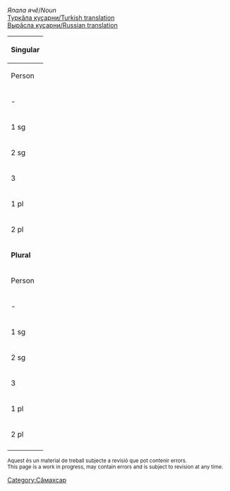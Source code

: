 

''Япала ячӗ''/''Noun''<br/>
[http://ilazki.thinkgeek.co.uk/~spectre/txuvaix/cv-tr/index.php?q=наня Туркӑла куҫарни/Turkish translation]<br/>
[http://samah.chv.su/cgi-bin/s.cgi?a=s&word=наня Вырӑсла куҫарни/Russian translation]

{|class=wikitable
|-
!colspan=9|'''Singular'''
|-
!  Person  !!  Tеп<br/>Absolutive<br>''Мӗн?''  !!  Камӑнлӑх<br/>Genitive<br>''Мӗнӗн?''  !!  Пару<br/>Dative<br>''Мӗне?''  !!  Вырӑн<br/>Locative<br>''Мӗнре?''  !!  Туху<br/>Ablative<br>''Мӗнрен?''  !!  Пӗрлелӗх<br/>Instrumental<br>''Мӗнпе?''  !!  Ҫуклӑх<br/>Privative<br>''Мӗнсӗр?''  !!  Пирке<br/>Final<br>''Мӗншӗн?''
|-
| - || няня || нянь·ӑн || нянь·ӑн·а || няньӑ·ра || няньӑ·ран || няньӑ·па || няньӑ·сӑр || няньӑ·шӑн
|-
| 1 sg || нянь·ӑм || нянь·ӑм·ӑн || нянь·ӑм·а || нянь·ӑм·ра || нянь·ӑм·ран || нянь·ӑм·па || нянь·ӑм·сӑр || нянь·ӑм·шӑн 
|-
| 2 sg || нян·ю || нян·ю·н || нян·ю·н·а || нян·ю·нта || нян·ю·нтан || нян·ю·па || нян·ю·сӑр || нян·ю·шӑн 
|-
| 3 || нян·и || нян·и·н || нян·и·не || нян·и·н·че || нян·и·н·чен || нян·и·пе || нян·и·сӗр || нян·и·шӗн 
|-
| 1 pl || нянь·ӑм·ӑр || нянь·ӑм·ӑр·ӑн || нянь·ӑм·ӑр·а || нянь·ӑм·ӑр·та || нянь·ӑм·ӑр·тан || нянь·ӑм·ӑр·па || нянь·ӑм·ӑр·сӑр || нянь·ӑм·ӑр·шӑн 
|-
| 2 pl || нянь·ӑр || нянь·ӑр·ӑн || нянь·ӑр·а || нянь·ӑр·та || нянь·ӑр·тан || нянь·ӑр·па || нянь·ӑр·сӑр || нянь·ӑр·шӑн 
|-
!colspan=9|'''Plural'''
|-
!  Person  !!  Tеп<br/>Absolutive<br>''Мӗн?''  !!  Камӑнлӑх<br/>Genitive<br>''Мӗнӗн?''  !!  Пару<br/>Dative<br>''Мӗне?''  !!  Вырӑн<br/>Locative<br>''Мӗнре?''  !!  Туху<br/>Ablative<br>''Мӗнрен?''  !!  Пӗрлелӗх<br/>Instrumental<br>''Мӗнпе?''  !!  Ҫуклӑх<br/>Privative<br>''Мӗнсӗр?''  !!  Пирке<br/>Final<br>''Мӗншӗн?''
|-
| - || няньӑ·сем || няньӑ·се·н || няньӑ·сен·е || няньӑ·сен·че || няньӑ·сен·чен || няньӑ·сем·пе || няньӑ·сем·сӗр || няньӑ·сем·шӗн
|-
| 1 sg || нянь·ӑм·сем || нянь·ӑм·се·н || нянь·ӑм·сен·е || нянь·ӑм·сен·че || нянь·ӑм·сен·чен || нянь·ӑм·сем·пе || нянь·ӑм·сем·сӗр || нянь·ӑм·сем·шӗн 
|-
| 2 sg || нян·ю·сем || нян·ю·се·н || нян·ю·сен·е || нян·ю·сен·че || нян·ю·сен·чен || нян·ю·сем·пе || нян·ю·сем·сӗр || нян·ю·сем·шӗн 
|-
| 3 || нян·и·сем || нян·и·се·н || нян·и·сен·е || нян·и·сен·че || нян·и·сен·чен || нян·и·сем·пе || нян·и·сем·сӗр || нян·и·сем·шӗн 
|-
| 1 pl || нянь·ӑм·ӑр·сем || нянь·ӑм·ӑр·се·н || нянь·ӑм·ӑр·сен·е || нянь·ӑм·ӑр·сен·че || нянь·ӑм·ӑр·сен·чен || нянь·ӑм·ӑр·сем·пе || нянь·ӑм·ӑр·сем·сӗр || нянь·ӑм·ӑр·сем·шӗн 
|-
| 2 pl || нянь·ӑр·сем || нянь·ӑр·се·н || нянь·ӑр·сен·е || нянь·ӑр·сен·че || нянь·ӑр·сен·чен || нянь·ӑр·сем·пе || нянь·ӑр·сем·сӗр || нянь·ӑр·сем·шӗн 
|-
|}

<small>
Aquest és un material de treball subjecte a revisió que pot contenir errors.<br/>
This page is a work in progress, may contain errors and is subject to revision at any time. 
</small>

[[Category:Сӑмахсар]]